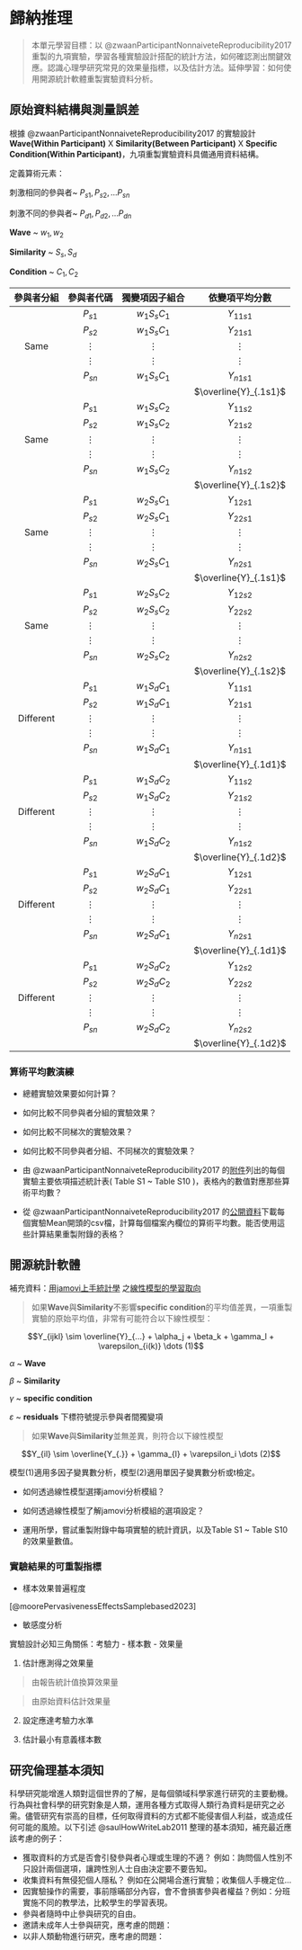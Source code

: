 # 歸納推理 {#inductive}

> 本單元學習目標：以 @zwaanParticipantNonnaiveteReproducibility2017 重製的九項實驗，學習各種實驗設計搭配的統計方法，如何確認測出關鍵效應。認識心理學研究常見的效果量指標，以及估計方法。延伸學習：如何使用開源統計軟體重製實驗資料分析。

<!---
本單元依預先註冊[@lindsayResearchPreregistration1012016]與註冊報告[@attenperceptpsychophysRegisteredReportsReplications2013]的指南，介紹如何準備研究計畫，以及撰寫研究報告。之前單元提供的再現研究習作，可參考這個單元規劃與執行研究，並完成最後的研究報告。

- 根據九項重製實驗結果的描述統計資訊，如何判斷實驗結果可有效評估研究假設？


- 根據九項實驗的來源文獻(見 @tbl-9RP )，如何摘要表現測得實驗效果的統計資訊？


- 摘要 @zwaanParticipantNonnaiveteReproducibility2017 的統計結果，如何說明重製實驗與原始實驗結果一致？


- @zwaanParticipantNonnaiveteReproducibility2017 的研究假設有沒有得到支持？如何從論文裡摘要他們的說法


- @zwaanParticipantNonnaiveteReproducibility2017 指出的研究結果推論限制是什麼？會不會影響一開始的實驗假設？

 --->
 
 
## 原始資料結構與測量誤差 {#data_residual}

根據 @zwaanParticipantNonnaiveteReproducibility2017 的實驗設計**Wave(Within Participant)** X **Similarity(Between Participant)** X **Specific Condition(Within Participant)**，九項重製實驗資料具備通用資料結構。

定義算術元素：

刺激相同的參與者~ $P_{s1}, P_{s2}, ... P_{sn}$

刺激不同的參與者~ $P_{d1}, P_{d2}, ... P_{dn}$

**Wave** ~ $w_1, w_2$

**Similarity** ~ $S_s, S_d$

**Condition** ~ $C_1, C_2$

|參與者分組|參與者代碼|獨變項因子組合|依變項平均分數|
|:---:|:---:|:---:|:---:|
||$P_{s1}$|$w_1S_sC_1$|$Y_{11s1}$|
||$P_{s2}$|$w_1S_sC_1$|$Y_{21s1}$|
|Same|$\vdots$|$\vdots$|$\vdots$|
||$\vdots$|$\vdots$|$\vdots$|
||$P_{sn}$|$w_1S_sC_1$|$Y_{n1s1}$|
||||$\overline{Y}_{.1s1}$|
||$P_{s1}$|$w_1S_sC_2$|$Y_{11s2}$|
||$P_{s2}$|$w_1S_sC_2$|$Y_{21s2}$|
|Same|$\vdots$|$\vdots$|$\vdots$|
||$\vdots$|$\vdots$|$\vdots$|
||$P_{sn}$|$w_1S_sC_2$|$Y_{n1s2}$|
||||$\overline{Y}_{.1s2}$|
||$P_{s1}$|$w_2S_sC_1$|$Y_{12s1}$|
||$P_{s2}$|$w_2S_sC_1$|$Y_{22s1}$|
|Same|$\vdots$|$\vdots$|$\vdots$|
||$\vdots$|$\vdots$|$\vdots$|
||$P_{sn}$|$w_2S_sC_1$|$Y_{n2s1}$|
||||$\overline{Y}_{.1s1}$|
||$P_{s1}$|$w_2S_sC_2$|$Y_{12s2}$|
||$P_{s2}$|$w_2S_sC_2$|$Y_{22s2}$|
|Same|$\vdots$|$\vdots$|$\vdots$|
||$\vdots$|$\vdots$|$\vdots$|
||$P_{sn}$|$w_2S_sC_2$|$Y_{n2s2}$|
||||$\overline{Y}_{.1s2}$|
||$P_{s1}$|$w_1S_dC_1$|$Y_{11s1}$|
||$P_{s2}$|$w_1S_dC_1$|$Y_{21s1}$|
|Different|$\vdots$|$\vdots$|$\vdots$|
||$\vdots$|$\vdots$|$\vdots$|
||$P_{sn}$|$w_1S_dC_1$|$Y_{n1s1}$|
||||$\overline{Y}_{.1d1}$|
||$P_{s1}$|$w_1S_dC_2$|$Y_{11s2}$|
||$P_{s2}$|$w_1S_dC_2$|$Y_{21s2}$|
|Different|$\vdots$|$\vdots$|$\vdots$|
||$\vdots$|$\vdots$|$\vdots$|
||$P_{sn}$|$w_1S_dC_2$|$Y_{n1s2}$|
||||$\overline{Y}_{.1d2}$|
||$P_{s1}$|$w_2S_dC_1$|$Y_{12s1}$|
||$P_{s2}$|$w_2S_dC_1$|$Y_{22s1}$|
|Different|$\vdots$|$\vdots$|$\vdots$|
||$\vdots$|$\vdots$|$\vdots$|
||$P_{sn}$|$w_2S_dC_1$|$Y_{n2s1}$|
||||$\overline{Y}_{.1d1}$|
||$P_{s1}$|$w_2S_dC_2$|$Y_{12s2}$|
||$P_{s2}$|$w_2S_dC_2$|$Y_{22s2}$|
|Different|$\vdots$|$\vdots$|$\vdots$|
||$\vdots$|$\vdots$|$\vdots$|
||$P_{sn}$|$w_2S_dC_2$|$Y_{n2s2}$|
||||$\overline{Y}_{.1d2}$|

### 算術平均數演練

- 總體實驗效果要如何計算？
- 如何比較不同參與者分組的實驗效果？
- 如何比較不同梯次的實驗效果？
- 如何比較不同參與者分組、不同梯次的實驗效果？

- 由 @zwaanParticipantNonnaiveteReproducibility2017 的[附件](https://static-content.springer.com/esm/art%3A10.3758%2Fs13423-017-1348-y/MediaObjects/13423_2017_1348_MOESM1_ESM.docx)列出的每個實驗主要依項描述統計表( Table S1 ~ Table S10 )，表格內的數值對應那些算術平均數？

<!--- 歸納推理（一） --->
- 從 @zwaanParticipantNonnaiveteReproducibility2017 的[公開資料](https://osf.io/ghv6m/)下載每個實驗Mean開頭的csv檔，計算每個檔案內欄位的算術平均數。能否使用這些計算結果重製附錄的表格？




## 開源統計軟體 {#toolbox_stat}

<!---前一節介紹的三種實驗平台匯出的實驗資料都是長表格，每一列(row)只包含一個觀察值，除了OpenSesame與formr有系統預設欄位資料， psytoolkit的每一欄都是實驗腳本裡有設定的變項。每一份匯出的檔案都是以主要依變項的反應單位排列，只要事先設定的分析計畫要以主要依變項的平均值進行分析，就可以使用試算表的樞紐分析功能計算。

樞紐分析的結果是常用統計分析方法的資料集合，如t檢定、變異數分析。我建議使用JASP與jamovi等開源統計軟體進行分析，使用方式可參考我的網誌[^10]。

[^10]: --->

補充資料：[用jamovi上手統計學](https://scgeeker.github.io/lsj-book-zh_tw/) 之[線性模型的學習取向](https://scgeeker.github.io/lsj-book-zh_tw/Prelude-Part-V.html)

> 如果**Wave**與**Similarity**不影響**specific condition**的平均值差異，一項重製實驗的原始平均值，非常有可能符合以下線性模型：

$$Y_{ijkl} \sim \overline{Y}_{...} + \alpha_j + \beta_k + \gamma_l + \varepsilon_{i(k)}  \dots (1)$$

$\alpha$ ~ **Wave**

$\beta$ ~ **Similarity**

$\gamma$ ~ **specific condition**

$\varepsilon$ ~ **residuals** 下標符號提示參與者間獨變項

> 如果**Wave**與**Similarity**並無差異，則符合以下線性模型

$$Y_{il} \sim \overline{Y_{.}} + \gamma_{l} + \varepsilon_i  \dots (2)$$

模型(1)適用多因子變異數分析，模型(2)適用單因子變異數分析或t檢定。

- 如何透過線性模型選擇jamovi分析模組？
- 如何透過線性模型了解jamovi分析模組的選項設定？


- 運用所學，嘗試重製附錄中每項實驗的統計資訊，以及Table S1 ~ Table S10的效果量數值。


### 實驗結果的可重製指標

- 樣本效果普遍程度

[@moorePervasivenessEffectsSamplebased2023]


- 敏感度分析

實驗設計必知三角關係：考驗力 - 樣本數 - 效果量

1. 估計應測得之效果量

> 由報告統計值換算效果量

> 由原始資料估計效果量

2. 設定應達考驗力水準


3. 估計最小有意義樣本數




## 研究倫理基本須知 ## {#projects_ethics}

科學研究能增進人類對這個世界的了解，是每個領域科學家進行研究的主要動機。行為與社會科學的研究對象是人類，運用各種方式取得人類行為資料是研究之必需。儘管研究有崇高的目標，任何取得資料的方式都不能侵害個人利益，或造成任何可能的風險。以下引述 @saulHowWriteLab2011 整理的基本須知，補充最近應該考慮的例子：

- 獲取資料的方式是否會引發參與者心理或生理的不適？ 例如：詢問個人性別不只設計兩個選項，讓跨性別人士自由決定要不要告知。
- 收集資料有無侵犯個人隱私？ 例如在公開場合進行實驗；收集個人手機定位...
- 因實驗操作的需要，事前隱暪部分內容，會不會損害參與者權益？例如：分班實施不同的教學法，比較學生的學習表現。
- 參與者隨時中止參與研究的自由。
- 邀請未成年人士參與研究，應考慮的問題：
- 以非人類動物進行研究，應考慮的問題：
